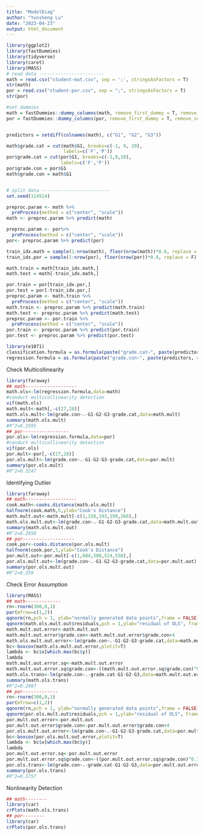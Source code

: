 ```yaml
---
title: "ModelDiag"
author: "Yunsheng Lu"
date: "2023-04-23"
output: html_document
---
```


```r
library(ggplot2)
library(fastDummies)
library(tidyverse)
library(caret)
library(MASS)
# read data ------------------------
math = read.csv("student-mat.csv", sep = ';', stringsAsFactors = T)
str(math)
por = read.csv("student-por.csv", sep = ";", stringsAsFactors = T)
str(por)

#set dummies
math = fastDummies::dummy_columns(math, remove_first_dummy = T, remove_selected_columns = T)
por = fastDummies::dummy_columns(por, remove_first_dummy = T, remove_selected_columns = T)


predictors = setdiff(colnames(math), c("G1", "G2", "G3"))

math$grade.cat = cut(math$G1, breaks=c(-1, 9, 20),
                     labels=c('F','P'))
por$grade.cat = cut(por$G1, breaks=c(-1,9,20),
                    labels=c('F','P'))
por$grade.con = por$G1
math$grade.con = math$G1


# split data -------------------------
set.seed(114514)

preproc.param <- math %>%
  preProcess(method = c("center", "scale"))
math <- preproc.param %>% predict(math)

preproc.param <- por%>%
  preProcess(method = c("center", "scale"))
por<- preproc.param %>% predict(por)

train_idx.math = sample(1:nrow(math), floor(nrow(math))*0.8, replace = F)
train_idx.por = sample(1:nrow(por), floor(nrow(por))*0.8, replace = F)

math.train = math[train_idx.math,]
math.test = math[-train_idx.math,]

por.train = por[train_idx.por,]
por.test = por[-train_idx.por,]
preproc.param <- math.train %>%
  preProcess(method = c("center", "scale"))
math.train <- preproc.param %>% predict(math.train)
math.test <- preproc.param %>% predict(math.test)
preproc.param <- por.train %>%
  preProcess(method = c("center", "scale"))
por.train <- preproc.param %>% predict(por.train)
por.test <- preproc.param %>% predict(por.test)

library(e1071)
classification.formula = as.formula(paste("grade.cat~", paste(predictors, collapse = "+"), sep = ''))
regression.formula = as.formula(paste("grade.con~", paste(predictors, collapse = "+"), sep = ''))
```

Check Multicollinearity
```r
library(faraway)
## math-------------------
math.ols<-lm(regression.formula,data=math)
#conduct multicollinearity detection
vif(math.ols)
math.mult<-math[,-c(27,28)]
math.ols.mult<-lm(grade.con~.-G1-G2-G3-grade.cat,data=math.mult)
summary(math.ols.mult)
#R^2=0.2595
## por-----------------
por.ols<-lm(regression.formula,data=por)
#conduct multicollinearity detection
vif(por.ols)
por.mult<-por[,-c(27,28)]
por.ols.mult<-lm(grade.con~.-G1-G2-G3-grade.cat,data=por.mult)
summary(por.ols.mult)
#R^2=0.3247 
```

Identifying Outlier
```r
library(faraway)
## math-------------------
cook.math<-cooks.distance(math.ols.mult)
halfnorm(cook.math,5,ylab="Cook's Distance")
math.mult.out<-math.mult[-c(1,158,193,199,266),]
math.ols.mult.out<-lm(grade.con~.-G1-G2-G3-grade.cat,data=math.mult.out)
summary(math.ols.mult.out)
#R^2=0.2858
## por-------------------
cook.por<-cooks.distance(por.ols.mult)
halfnorm(cook.por,5,ylab="Cook's Distance")
por.mult.out<-por.mult[-c(1,604,500,524,550),]
por.ols.mult.out<-lm(grade.con~.-G1-G2-G3-grade.cat,data=por.mult.out)
summary(por.ols.mult.out)
#R^2=0.359
```

Check Error Assumption
```r
library(MASS)
## math-------------
rn<-rnorm(300,0,1)
par(mfrow=c(1,2))
qqnorm(rn,pch = 1, ylab="normally generated data points",frame = FALSE)
qqnorm(math.ols.mult.out$residuals,pch = 1,ylab="residual of OLS", frame = FALSE)
math.mult.out.error<-math.mult.out
math.mult.out.error$grade.con<-math.mult.out.error$grade.con+4
math.ols.mult.out.error<-lm(grade.con~.-G1-G2-G3-grade.cat,data=math.mult.out.error)
bc<-boxcox(math.ols.mult.out.error,plotit=T)
lambda <- bc$x[which.max(bc$y)]
lambda
math.mult.out.error.sq<-math.mult.out.error
math.mult.out.error.sq$grade.con<-((math.mult.out.error.sq$grade.con)^0.30303-1)/0.30303
math.ols.trans<-lm(grade.con~.-grade.cat-G1-G2-G3,data=math.mult.out.error.sq)
summary(math.ols.trans)
#R^2=0.2987
## por-------------
rn<-rnorm(300,0,1)
par(mfrow=c(1,2))
qqnorm(rn,pch = 1, ylab="normally generated data points",frame = FALSE)
qqnorm(por.ols.mult.out$residuals,pch = 1,ylab="residual of OLS", frame = FALSE)
por.mult.out.error<-por.mult.out
por.mult.out.error$grade.con<-por.mult.out.error$grade.con+4
por.ols.mult.out.error<-lm(grade.con~.-G1-G2-G3-grade.cat,data=por.mult.out.error)
bc<-boxcox(por.ols.mult.out.error,plotit=T)
lambda <- bc$x[which.max(bc$y)]
lambda
por.mult.out.error.sq<-por.mult.out.error
por.mult.out.error.sq$grade.con<-((por.mult.out.error.sq$grade.con)^0.30303-1)/0.30303
por.ols.trans<-lm(grade.con~.-grade.cat-G1-G2-G3,data=por.mult.out.error.sq)
summary(por.ols.trans)
#R^2=0.3757
```

Nonlinearity Detection
```r
## math--------
library(car)
crPlots(math.ols.trans)
## por--------
library(car)
crPlots(por.ols.trans)
```



